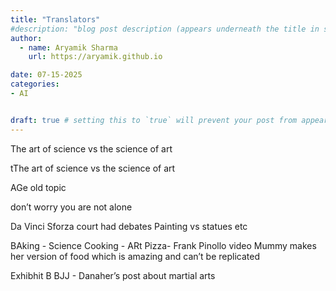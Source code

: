 ```yaml
---
title: "Translators"
#description: "blog post description (appears underneath the title in smaller text) which is included on the listing page"
author:
  - name: Aryamik Sharma
    url: https://aryamik.github.io

date: 07-15-2025
categories: 
- AI


draft: true # setting this to `true` will prevent your post from appearing on your listing page until you're ready!
---
```


The art of science vs the science of art

tThe art of science vs the science of art

AGe old topic

don't worry you are not alone

Da Vinci Sforza court had debates Painting vs statues etc

BAking - Science Cooking - ARt Pizza- Frank Pinollo video Mummy makes her version of food which is amazing and can't be replicated

Exhibhit B BJJ - Danaher's post about martial arts
